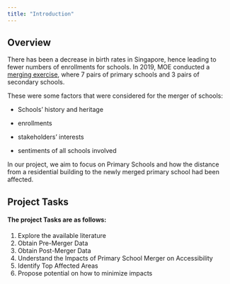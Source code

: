 ```yaml
---
title: "Introduction"
---
```


## Overview

There has been a decrease in birth rates in Singapore, hence leading to fewer numbers of enrollments for schools. In 2019, MOE conducted a [merging exercise](https://www.moe.gov.sg/news/press-releases/20171229-names-of-primary-and-secondary-schools-merging-in-2019), where 7 pairs of primary schools and 3 pairs of secondary schools.

These were some factors that were considered for the merger of schools:

-   Schools' history and heritage

-   enrollments

-   stakeholders' interests

-   sentiments of all schools involved

In our project, we aim to focus on Primary Schools and how the distance from a residential building to the newly merged primary school had been affected.

## Project Tasks

#### The project Tasks are as follows:

1.  Explore the available literature
2.  Obtain Pre-Merger Data
3.  Obtain Post-Merger Data
4.  Understand the Impacts of Primary School Merger on Accessibility
5.  Identify Top Affected Areas
6.  Propose potential on how to minimize impacts
